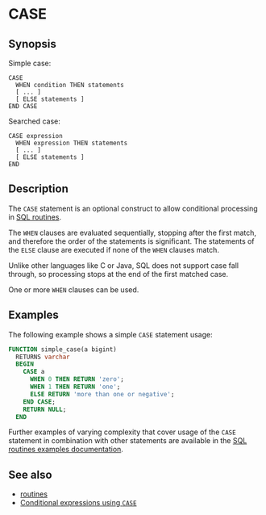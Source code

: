 # CASE

## Synopsis

Simple case:

```text
CASE
  WHEN condition THEN statements
  [ ... ]
  [ ELSE statements ]
END CASE
```

Searched case:

```text
CASE expression
  WHEN expression THEN statements
  [ ... ]
  [ ELSE statements ]
END
```

## Description

The `CASE` statement is an optional construct to allow conditional processing
in [SQL routines](/sql/routines/introduction.mdx).

The `WHEN` clauses are evaluated sequentially, stopping after the first match,
and therefore the order of the statements is significant. The statements of the
`ELSE` clause are executed if none of the `WHEN` clauses match.

Unlike other languages like C or Java, SQL does not support case fall through,
so processing stops at the end of the first matched case.

One or more `WHEN` clauses can be used.

## Examples

The following example shows a simple `CASE` statement usage:

```sql
FUNCTION simple_case(a bigint)
  RETURNS varchar
  BEGIN
    CASE a
      WHEN 0 THEN RETURN 'zero';
      WHEN 1 THEN RETURN 'one';
      ELSE RETURN 'more than one or negative';
    END CASE;
    RETURN NULL;
  END
```

Further examples of varying complexity that cover usage of the `CASE` statement
in combination with other statements are available in the [SQL routines examples
documentation](/sql/routines/examples.mdx).

## See also

* [routines](/sql/routines/introduction.mdx)
* [Conditional expressions using `CASE`](/sql/functions/conditional#case-expression)

